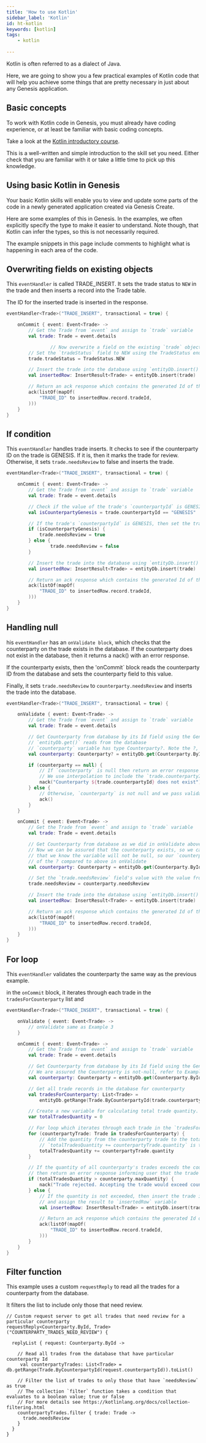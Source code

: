 ```yaml
---
title: 'How to use Kotlin'
sidebar_label: 'Kotlin'
id: ht-kotlin
keywords: [kotlin]
tags:
    - kotlin
  
---
```





Kotlin is often referred to as a dialect of Java. 

Here, we are going to show you a few practical examples of Kotlin code that will help you achieve some things that are pretty necessary in just about any Genesis application.

## Basic concepts
To work with Kotlin code in Genesis, you must already have coding experience, or at least be familiar with basic coding concepts.

Take a look at the [Kotlin introductory course](https://kotlinlang.org/docs/getting-started.html).

This is a well-written and simple introduction to the skill set you need. Either check that you are familiar with it or take a little time to pick up this knowledge.

## Using basic Kotlin in Genesis

Your basic Kotlin skills will enable you to view and update some parts of the code in a newly generated application created via Genesis Create.

Here are some examples of this in Genesis. In the examples, we often explicitly specify the type to make it easier to understand. Note though, that Kotlin can infer the types, so this is not necessarily required.

The example snippets in this page include comments to highlight what is happening in each area of the code. 

## Overwriting fields on existing objects
This `eventHandler` is called TRADE_INSERT. It sets the trade status to `NEW` in the trade and then inserts a record into the Trade table.

The ID for the inserted trade is inserted in the response.

```kotlin
eventHandler<Trade>("TRADE_INSERT", transactional = true) {

    onCommit { event: Event<Trade> ->
        // Get the Trade from `event` and assign to `trade` variable
        val trade: Trade = event.details

				// Now overwrite a field on the existing `trade` object
        // Set the `tradeStatus` field to NEW using the TradeStatus enum
        trade.tradeStatus = TradeStatus.NEW

        // Insert the trade into the database using `entityDb.insert()` and assign the result to `insertedRow` variable
        val insertedRow: InsertResult<Trade> = entityDb.insert(trade)

        // Return an ack response which contains the generated Id of the inserted trade
        ack(listOf(mapOf(
            "TRADE_ID" to insertedRow.record.tradeId,
        )))
    }
}
```


## If condition
This `eventHandler` handles trade inserts. It checks to see if the counterparty ID on the trade is GENESIS. If it is, then it marks the trade for review. Otherwise, it sets `trade.needsReview` to false and inserts the trade.

```kotlin
eventHandler<Trade>("TRADE_INSERT", transactional = true) {

    onCommit { event: Event<Trade> ->
        // Get the Trade from `event` and assign to `trade` variable
        val trade: Trade = event.details

        // Check if the value of the trade's `counterpartyId` is GENESIS.
        val isCounterpartyGenesis = trade.counterpartyId == "GENESIS"

        // If the trade's `counterpartyId` is GENESIS, then set the trade's `needsReview` field to true, otherwise false
        if (isCounterpartyGenesis) {
            trade.needsReview = true
        } else {
		        trade.needsReview = false
        }

        // Insert the trade into the database using `entityDb.insert()` and assign the result to `insertedRow` variable
        val insertedRow: InsertResult<Trade> = entityDb.insert(trade)

        // Return an ack response which contains the generated Id of the inserted trade
        ack(listOf(mapOf(
            "TRADE_ID" to insertedRow.record.tradeId,
        )))
    }
}
```

## Handling null
his `eventHandler` has an `onValidate block`, which checks that the counterparty on the trade exists in the database. If the counterparty does not exist in the database, then it returns a nack() with an error response.

If the counterparty exists, then the 'onCommit` block reads the counterparty ID from the database and sets the counterparty field to this value.

Finally, it sets `trade.needsReview` to `counterparty.needsReview` and inserts the trade into the database. 

```Kotlin
eventHandler<Trade>("TRADE_INSERT", transactional = true) {

    onValidate { event: Event<Trade> ->
        // Get the Trade from `event` and assign to `trade` variable
        val trade: Trade = event.details

        // Get Counterparty from database by its Id field using the Genesis Database API `entityDb`
        // `entityDb.get()` reads from the database
        // `counterparty` variable has type Counterparty?. Note the ?, this means the variable could be null
        val counterparty: Counterparty? = entityDb.get(Counterparty.ById(trade.counterpartyId))

        if (counterparty == null) {
            // If `counterparty` is null then return an error response using nack()
            // We use interpolation to include the `trade.counterpartyId` property in the response string
            nack("Counterparty ${trade.counterpartyId} does not exist")
        } else {
            // Otherwise, `counterparty` is not null and we pass validation and return an ack response
            ack()
        }
    }

    onCommit { event: Event<Trade> ->
        // Get the Trade from `event` and assign to `trade` variable
        val trade: Trade = event.details

        // Get Counterparty from database as we did in onValidate above
        // Now we can be assured that the counterparty exists, so we can use !! which tells Kotlin
        // that we know the variable will not be null, so our `counterparty` object is now not-null, notice the absence
        // of the ? compared to above in onValidate
        val counterparty: Counterparty = entityDb.get(Counterparty.ById(trade.counterpartyId))!!

        // Set the `trade.needsReview` field's value with the value from the `counterparty` record
        trade.needsReview = counterparty.needsReview

        // Insert the trade into the database using `entityDb.insert()` and assign the result to `insertedRow` variable
        val insertedRow: InsertResult<Trade> = entityDb.insert(trade)

        // Return an ack response which contains the generated Id of the inserted trade
        ack(listOf(mapOf(
            "TRADE_ID" to insertedRow.record.tradeId,
        )))
    }
}
```

## For loop
This `eventHandler` validates the counterparty the same way as the previous example. 

in the `onCommit` block, it iterates through each trade in the `tradesForCounterparty` list and 

```kotlin
eventHandler<Trade>("TRADE_INSERT", transactional = true) {

    onValidate { event: Event<Trade> ->
        // onValidate same as Example 3
    }

    onCommit { event: Event<Trade> ->
        // Get the Trade from `event` and assign to `trade` variable
        val trade: Trade = event.details

        // Get Counterparty from database by its Id field using the Genesis Database API `entityDb`
        // We are assured the Counterparty is not-null, refer to Example 3 for more details
        val counterparty: Counterparty = entityDb.get(Counterparty.ById(trade.counterpartyId))!!

        // Get all trade records in the database for counterparty
        val tradesForCounterparty: List<Trade> =
            entityDb.getRange(Trade.ByCounterpartyId(trade.counterpartyId)).toList()

        // Create a new variable for calculating total trade quantity. We use `var` here so this variable can be updated
        var totalTradesQuantity = 0

        // For loop which iterates through each trade in the `tradesForCounterparty` list
        for (counterpartyTrade: Trade in tradesForCounterparty) {
            // Add the quantity from the counterparty trade to the total
            // `totalTradesQuantity += counterpartyTrade.quantity` is the same as `totalTradesQuantity = totalTradesQuantity + counterpartyTrade.quantity`
            totalTradesQuantity += counterpartyTrade.quantity
        }

        // If the quantity of all counterparty's trades exceeds the counterparty's max quantity
        // then return an error response informing user that the trade has been rejected and the reason why
        if (totalTradesQuantity > counterparty.maxQuantity) {
            nack("Trade rejected. Accepting the trade would exceed counterparty ${trade.counterpartyId}'s max quantity")
        } else {
            // If the quantity is not exceeded, then insert the trade into the database using `entityDb.insert()`
            // and assign the result to `insertedRow` variable
            val insertedRow: InsertResult<Trade> = entityDb.insert(trade)

            // Return an ack response which contains the generated Id of the inserted trade
            ack(listOf(mapOf(
                "TRADE_ID" to insertedRow.record.tradeId,
            )))
        }
    }
}
```
## Filter function
This example uses a custom `requestReply` to read all the trades for a counterparty from the database. 

It filters the list to include only those that need review.

```
// Custom request server to get all trades that need review for a particular counterparty
requestReply<Counterparty.ById, Trade>("COUNTERPARTY_TRADES_NEED_REVIEW") {

  replyList { request: Counterparty.ById ->
  
    // Read all trades from the database that have particular counterparty Id
     val counterpartyTrades: List<Trade> = db.getRange(Trade.ByCounterpartyId(request.counterpartyId)).toList()
     
    // Filter the list of trades to only those that have `needsReview` as true
    // The collection `filter` function takes a condition that evaluates to a boolean value; true or false
    // For more details see https://kotlinlang.org/docs/collection-filtering.html
    counterpartyTrades.filter { trade: Trade ->
      trade.needsReview
    }
  }
}
```
